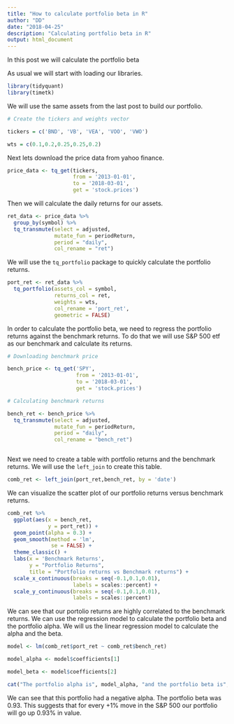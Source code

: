 ```yaml
---
title: "How to calculate portfolio beta in R"
author: "DD"
date: "2018-04-25"
description: "Calculating portfolio beta in R"
output: html_document
---
```


In this post we will calculate the portfolio beta

As usual we will start with loading our libraries.

```r

library(tidyquant)
library(timetk)

```

We will use the same assets from the last post to build our portfolio.

```r

# Create the tickers and weights vector

tickers = c('BND', 'VB', 'VEA', 'VOO', 'VWO')

wts = c(0.1,0.2,0.25,0.25,0.2)

```

Next lets download the price data from yahoo finance.

```r

price_data <- tq_get(tickers,
                     from = '2013-01-01',
                     to = '2018-03-01',
                     get = 'stock.prices')

```

Then we will calculate the daily returns for our assets.

```r

ret_data <- price_data %>%
  group_by(symbol) %>%
  tq_transmute(select = adjusted,
               mutate_fun = periodReturn,
               period = "daily",
               col_rename = "ret")


```

We will use the `tq_portfolio` package to quickly calculate the portfolio returns.

```r

port_ret <- ret_data %>%
  tq_portfolio(assets_col = symbol,
               returns_col = ret,
               weights = wts,
               col_rename = 'port_ret',
               geometric = FALSE)


```

In order to calculate the portfolio beta, we need to regress the portfolio returns against the benchmark returns. To do that we will use S&P 500 etf as our benchmark and calculate its returns.

```r

# Downloading benchmark price

bench_price <- tq_get('SPY',
                      from = '2013-01-01',
                      to = '2018-03-01',
                      get = 'stock.prices')

# Calculating benchmark returns

bench_ret <- bench_price %>%
  tq_transmute(select = adjusted,
               mutate_fun = periodReturn,
               period = "daily",
               col_rename = "bench_ret")



```

Next we need to create a table with portfolio returns and the benchmark returns. We will use the `left_join` to create this table.

```r

comb_ret <- left_join(port_ret,bench_ret, by = 'date')

```

We can visualize the scatter plot of our portfolio returns versus benchmark returns.

```r

comb_ret %>%
  ggplot(aes(x = bench_ret,
             y = port_ret)) +
  geom_point(alpha = 0.3) +
  geom_smooth(method = 'lm',
              se = FALSE) +
  theme_classic() +
  labs(x = 'Benchmark Returns',
       y = "Portfolio Returns",
       title = "Portfolio returns vs Benchmark returns") +
  scale_x_continuous(breaks = seq(-0.1,0.1,0.01),
                     labels = scales::percent) +
  scale_y_continuous(breaks = seq(-0.1,0.1,0.01),
                     labels = scales::percent)

```

We can see that our portolio returns are highly correlated to the benchmark returns. We can use the regression model to calculate the portfolio beta and the portfolio alpha. We will us the linear regression model to calculate the alpha and the beta.

```r

model <- lm(comb_ret$port_ret ~ comb_ret$bench_ret)

```

```r

model_alpha <- model$coefficients[1]

model_beta <- model$coefficients[2]

```


```r

cat("The portfolio alpha is", model_alpha, "and the portfolio beta is", model_beta)

```

We can see that this portfolio had a negative alpha. The portfolio beta was 0.93. This suggests that for every +1% move in the S&P 500 our portfolio will go up 0.93% in value.








